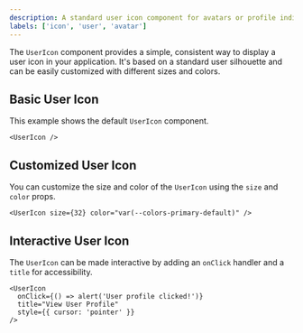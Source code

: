 ```yaml
---
description: A standard user icon component for avatars or profile indicators.
labels: ['icon', 'user', 'avatar']
---
```


The `UserIcon` component provides a simple, consistent way to display a user icon in your application. It's based on a standard user silhouette and can be easily customized with different sizes and colors.

## Basic User Icon

This example shows the default `UserIcon` component.

```tsx
<UserIcon />
```
## Customized User Icon
You can customize the size and color of the `UserIcon` using the `size` and `color` props.
```tsx
<UserIcon size={32} color="var(--colors-primary-default)" />
```
## Interactive User Icon
The `UserIcon` can be made interactive by adding an `onClick` handler and a `title` for accessibility.
```tsx
<UserIcon
  onClick={() => alert('User profile clicked!')}
  title="View User Profile"
  style={{ cursor: 'pointer' }}
/>